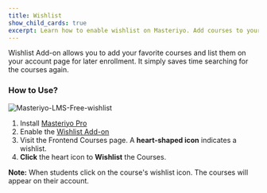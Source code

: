 ```yaml
---
title: Wishlist
show_child_cards: true
excerpt: Learn how to enable wishlist on Masteriyo. Add courses to your wishlist.
---
```


Wishlist Add-on allows you to add your favorite courses and list them on your account page for later enrollment. It simply saves time searching for the courses again.


### How to Use?

![Masteriyo-LMS-Free-wishlist](https://user-images.githubusercontent.com/24367265/202434753-d9e597b6-598b-4b51-8b73-e8563e166ba0.png)

1. Install [Masteriyo Pro](https://docs.masteriyo.com/getting-started/installation#installing-masteriyo-lms-pro-version)
2. Enable the [Wishlist Add-on](https://docs.masteriyo.com/premium-addons/activate-masteriyo-premium-addons)
3. Visit the Frontend Courses page. A **heart-shaped icon** indicates a wishlist.
4. **Click** the heart icon to **Wishlist** the Courses.

<Callout> **Note:** When students click on the course's wishlist icon. The courses will appear on their account. </Callout>


